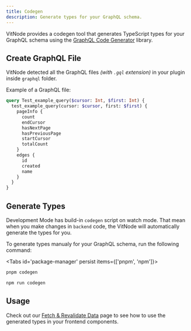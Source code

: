 ```yaml
---
title: Codegen
description: Generate types for your GraphQL schema.
---
```


VitNode provides a codegen tool that generates TypeScript types for your GraphQL schema using the [GraphQL Code Generator](https://the-guild.dev/graphql/codegen) library.

## Create GraphQL File

VitNode detected all the GraphQL files _(with `.gql` extension)_ in your plugin inside `graphql` folder.


<Files>
  <Folder name="apps" defaultOpen>
    <Folder name="frontend" defaultOpen>
      <Folder name="plugins" defaultOpen>
        <Folder name="{your_plugin}" defaultOpen>
          <Folder name="graphql" defaultOpen>
            <Folder name="queries" defaultOpen>
              <File name="test_example_query.gql" />
            </Folder>
            <Folder name="mutations" defaultOpen>
              <File name="test_example_mutation.gql" />
            </Folder>
            <File name="example.gql" />
          </Folder>
        </Folder>
      </Folder>
    </Folder>
  </Folder>
</Files>

Example of a GraphQL file:

```graphql title="graphql/queries/test_example_query.gql"
query Test_example_query($cursor: Int, $first: Int) {
  test_example_query(cursor: $cursor, first: $first) {
    pageInfo {
      count
      endCursor
      hasNextPage
      hasPreviousPage
      startCursor
      totalCount
    }
    edges {
      id
      created
      name
    }
  }
}
```

## Generate Types

Development Mode has build-in `codegen` script on watch mode. That mean when you make changes in `backend` code, the VitNode will automatically generate the types for you.

To generate types manualy for your GraphQL schema, run the following command:


<Tabs id='package-manager' persist items={['pnpm', 'npm']}>

```bash tab="pnpm"
pnpm codegen
```

```bash tab="npm"
npm run codegen
```

</Tabs>

## Usage

Check out our [Fetch & Revalidate Data](/docs/dev/fetch) page to see how to use the generated types in your frontend components.
